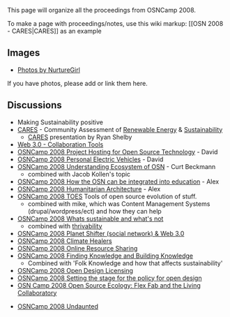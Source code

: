 {{OSNCamp navbar}}
This page will organize all the proceedings from OSNCamp 2008.

<nowiki> To make a page with proceedings/notes, use this wiki markup: [[OSN 2008 - CARES|CARES]] as an example</nowiki>

== Images ==
* [http://s193.photobucket.com/albums/z26/NurtureGirl/ Photos by NurtureGirl]
If you have photos, please add or link them here.

== Discussions ==
*Making Sustainability positive
*[[OSNCamp 2008 - CARES|CARES]] - Community Assessment of [[Renewable Energy]] & [[Sustainability]]
**[[CARES]] presentation by Ryan Shelby
*[[OSNCamp 2008 - Web 3.0|Web 3.0 - Collaboration Tools]]
*[[OSNCamp 2008 Project Hosting for Open Source Technology]] - David
*[[OSNCamp 2008  Personal Electric Vehicles]] - David
*[[OSNCamp 2008  Understanding Ecosystem of OSN]] - Curt Beckmann
**combined with Jacob Kollen's topic
*[[OSNCamp 2008  How the OSN can be integrated into education]] - Alex
*[[OSNCamp 2008  Humanitarian Architecture]] - Alex
*[[OSNCamp 2008  TOES]] Tools of open source evolution of stuff.
**combined with mike, which was Content Management Systems (drupal/wordpress/ect) and how they can help
*[[OSNCamp 2008 Whats sustainable and what's not]]
**combined with [[thrivability]]
*[[OSNCamp 2008 Planet Shifter (social network) & Web 3.0]]
*[[OSNCamp 2008 Climate Healers]]
*[[OSNCamp 2008  Online Resource Sharing]] 
*[[OSNCamp 2008 Finding Knowledge and Building Knowledge]]
**Combined with 'Folk Knowledge and how that affects sustainability'
*[[OSNCamp 2008 Open Design Licensing]]
*[[OSNCamp 2008 Setting the stage for the policy for open design]]
*[[OSN Camp 2008 Open Source Ecology: Flex Fab and the Living Collaboratory]]

*[[OSNCamp 2008 Undaunted]]
{{catneeded}}